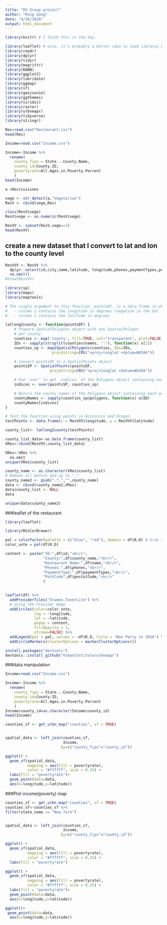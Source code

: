 ```yaml
---
title: "DV Group project"
author: "Ming Gong"
date: "4/16/2020"
output: html_document
---
```


```r
library(knitr) # I think this is the key. 

library(leaflet) # also, it's probably a better idea to load librarys before use them 
library(readr)
library(dplyr)
library(tidyr)
library(magrittr)
library(RANN)
library(ggplot2)
library(lubridate)
library(ggmap)
library(sf)
library(geojsonio)
library(ggthemes)
library(viridis)
library(raster)
library(urbnmapr)
library(tidyverse)
library(stringr)
```

```r
Res=read.csv("Restaurant.csv")
head(Res)
```

```r
Income=read.csv("Income.csv")

Income<-Income %>% 
  rename(
    county_fips = State...County.Name,
    county_id=County.ID,
    povertyrate=All.Ages.in.Poverty.Percent
    )
head(Income)
```


```r
a =Res$cuisines
```

```r
vege <- str_detect(a,"Vegetarian")
ResV <- cbind(vege,Res)
```

```r
class(ResV$vege)
ResV$vege <- as.numeric(ResV$vege)
```

```r
ResVV <- subset(ResV,vege==1) 
head(ResVV)
```

## create a new dataset that I convert to lat and lon to the county level
```r
ResVVV <- ResVV %>% 
  dplyr::select(id,city,name,latitude, longitude,phones,paymentTypes,postalCode) %>% 
  na.omit()
#View(ResVVV)

```
```r
library(sp)
library(maps)
library(maptools)

# The single argument to this function, pointsDF, is a data.frame in which:
#   - column 1 contains the longitude in degrees (negative in the US)
#   - column 2 contains the latitude in degrees

latlong2county <- function(pointsDF) {
    # Prepare SpatialPolygons object with one SpatialPolygon
    # per county
    counties <- map('county', fill=TRUE, col="transparent", plot=FALSE)
    IDs <- sapply(strsplit(counties$names, ":"), function(x) x[1])
    counties_sp <- map2SpatialPolygons(counties, IDs=IDs,
                     proj4string=CRS("+proj=longlat +datum=WGS84"))

    # Convert pointsDF to a SpatialPoints object 
    pointsSP <- SpatialPoints(pointsDF, 
                    proj4string=CRS("+proj=longlat +datum=WGS84"))

    # Use 'over' to get _indices_ of the Polygons object containing each point 
    indices <- over(pointsSP, counties_sp)

    # Return the county names of the Polygons object containing each point
    countyNames <- sapply(counties_sp@polygons, function(x) x@ID)
    countyNames[indices]
}

# Test the function using points in Wisconsin and Oregon.
testPoints <- data.frame(x = ResVVV$longitude, y = ResVVV$latitude)

county_list<- latlong2county(testPoints)
```

```r
county_list_data<-as.data.frame(county_list)
VRes<-cbind(ResVVV,county_list_data)
```

```r
VRes<-VRes %>%
  na.omit
unique(VRes$county_list)
```

```r
county_name <- as.character(VRes$county_list)
# Remove all before and up to ",":
county_name2 <- gsub(".*,","",county_name)
data <- cbind(county_name2,VRes)  
data$county_list <- NULL
data
```

```r
unique(data$county_name2)
```


###leaflet of the restaurant


```r
library(leaflet)

library(RColorBrewer)

pal = colorFactor(palette = c("blue", "red"), domain = df$R.D) # Grab a palette
color_vote = pal(df$R.D)

content <- paste("ID:",df$id,"<br/>",
                 "County:",df$county_name,"<br/>",
                 "Restaurant Name:",df$name,"<br/>",
                 "Phones:",df$phones,"<br/>",
                 "PaymentType:",df$paymentTypes,"<br/>",
                 "PostCode",df$postalCode,"<br/>"
                 )
                

leaflet(df) %>%
  addProviderTiles("Stamen.TonerLite") %>% 
  # Using the Provider Name
  addCircles(color=color_vote,
             lng = ~longitude, 
             lat = ~latitude,
             popup = content,
             fillOpacity = 1,
             stroke=FALSE) %>% 
  addLegend(pal = pal, values = ~df$R.D, title = "Won Party in 2016") %>% 
  addCircleMarkers(clusterOptions = markerClusterOptions())

```
```r
install.packages("devtools")
devtools::install_github("UrbanInstitute/urbnmapr")
```

###data manipulation
```r
Income=read.csv("Income.csv")

Income<-Income %>% 
  rename(
    county_fips = State...County.Name,
    county_id=County.ID,
    povertyrate=All.Ages.in.Poverty.Percent
    )
Income$county_id=as.character(Income$county_id)
head(Income)
```
```r
counties_sf <- get_urbn_map("counties", sf = TRUE)


spatial_data <- left_join(counties_sf,
                          Income,
                         by=c("county_fips"="county_id"))

ggplot() +
  geom_sf(spatial_data,
          mapping = aes(fill = povertyrate),
          color = "#ffffff", size = 0.25) +
  labs(fill = "povertyrate")+
  geom_point(data=data,
  aes(x=longitude,y=latitude))
```




###Plot income(poverty) map
```r

counties_sf <- get_urbn_map("counties", sf = TRUE)
counties_sf<-counties_sf %>%
filter(state_name == "New York")


spatial_data <- left_join(counties_sf,
                          Income,
                         by=c("county_fips"="county_id"))

ggplot() +
  geom_sf(spatial_data,
          mapping = aes(fill = povertyrate),
          color = "#ffffff", size = 0.25) +
  labs(fill = "povertyrate")

```

```r
ggplot() +
  geom_sf(spatial_data,
          mapping = aes(fill = povertyrate),
          color = "#ffffff", size = 0.25) +
  labs(fill = "povertyrate")+
  geom_point(data=data,
  aes(x=longitude,y=latitude))

```
```r
ggplot()+
 geom_point(data=data,
  aes(x=longitude,y=latitude))
```
